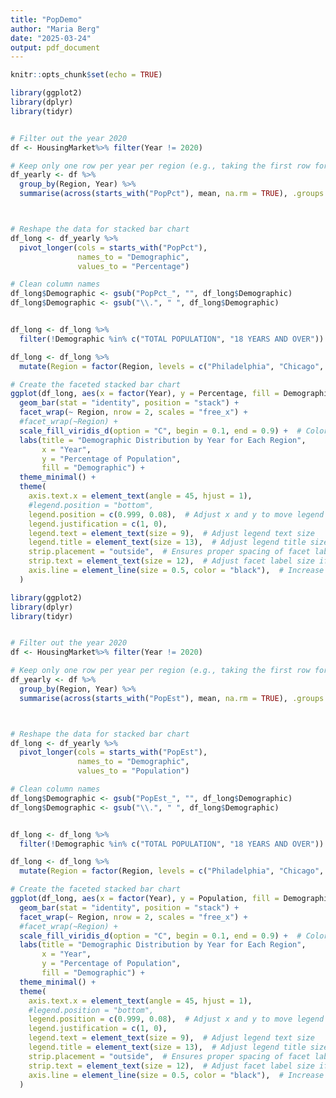 ---
title: "PopDemo"
author: "Maria Berg"
date: "2025-03-24"
output: pdf_document
---

```{r setup, include=FALSE}
knitr::opts_chunk$set(echo = TRUE)
```

```{r}
library(ggplot2)
library(dplyr)
library(tidyr)


# Filter out the year 2020
df <- HousingMarket%>% filter(Year != 2020) 

# Keep only one row per year per region (e.g., taking the first row for each year)
df_yearly <- df %>%
  group_by(Region, Year) %>%
  summarise(across(starts_with("PopPct"), mean, na.rm = TRUE), .groups = "drop")  # Use mean to aggregate



# Reshape the data for stacked bar chart
df_long <- df_yearly %>%
  pivot_longer(cols = starts_with("PopPct"), 
               names_to = "Demographic", 
               values_to = "Percentage") 

# Clean column names
df_long$Demographic <- gsub("PopPct_", "", df_long$Demographic) 
df_long$Demographic <- gsub("\\.", " ", df_long$Demographic) 


df_long <- df_long %>%
  filter(!Demographic %in% c("TOTAL POPULATION", "18 YEARS AND OVER"))  # Exclude these demographics

df_long <- df_long %>%
  mutate(Region = factor(Region, levels = c("Philadelphia", "Chicago", "Los Angeles", "Boston", "Seattle")))

# Create the faceted stacked bar chart
ggplot(df_long, aes(x = factor(Year), y = Percentage, fill = Demographic)) +
  geom_bar(stat = "identity", position = "stack") +
  facet_wrap(~ Region, nrow = 2, scales = "free_x") +
  #facet_wrap(~Region) +
  scale_fill_viridis_d(option = "C", begin = 0.1, end = 0.9) +  # Colorblind-friendly palette
  labs(title = "Demographic Distribution by Year for Each Region",
       x = "Year",
       y = "Percentage of Population",
       fill = "Demographic") +
  theme_minimal() +
  theme(
    axis.text.x = element_text(angle = 45, hjust = 1),
    #legend.position = "bottom",
    legend.position = c(0.999, 0.08),  # Adjust x and y to move legend into empty space
    legend.justification = c(1, 0),
    legend.text = element_text(size = 9),  # Adjust legend text size
    legend.title = element_text(size = 13),  # Adjust legend title size
    strip.placement = "outside",  # Ensures proper spacing of facet labels
    strip.text = element_text(size = 12),  # Adjust facet label size if needed
    axis.line = element_line(size = 0.5, color = "black"),  # Increase thickness of axis lines
  ) 


```
```{r}
library(ggplot2)
library(dplyr)
library(tidyr)


# Filter out the year 2020
df <- HousingMarket%>% filter(Year != 2020) 

# Keep only one row per year per region (e.g., taking the first row for each year)
df_yearly <- df %>%
  group_by(Region, Year) %>%
  summarise(across(starts_with("PopEst"), mean, na.rm = TRUE), .groups = "drop")  # Use mean to aggregate



# Reshape the data for stacked bar chart
df_long <- df_yearly %>%
  pivot_longer(cols = starts_with("PopEst"), 
               names_to = "Demographic", 
               values_to = "Population") 

# Clean column names
df_long$Demographic <- gsub("PopEst_", "", df_long$Demographic) 
df_long$Demographic <- gsub("\\.", " ", df_long$Demographic) 


df_long <- df_long %>%
  filter(!Demographic %in% c("TOTAL POPULATION", "18 YEARS AND OVER"))  # Exclude these demographics

df_long <- df_long %>%
  mutate(Region = factor(Region, levels = c("Philadelphia", "Chicago", "Los Angeles", "Boston", "Seattle")))

# Create the faceted stacked bar chart
ggplot(df_long, aes(x = factor(Year), y = Population, fill = Demographic)) +
  geom_bar(stat = "identity", position = "stack") +
  facet_wrap(~ Region, nrow = 2, scales = "free_x") +
  #facet_wrap(~Region) +
  scale_fill_viridis_d(option = "C", begin = 0.1, end = 0.9) +  # Colorblind-friendly palette
  labs(title = "Demographic Distribution by Year for Each Region",
       x = "Year",
       y = "Percentage of Population",
       fill = "Demographic") +
  theme_minimal() +
  theme(
    axis.text.x = element_text(angle = 45, hjust = 1),
    #legend.position = "bottom",
    legend.position = c(0.999, 0.08),  # Adjust x and y to move legend into empty space
    legend.justification = c(1, 0),
    legend.text = element_text(size = 9),  # Adjust legend text size
    legend.title = element_text(size = 13),  # Adjust legend title size
    strip.placement = "outside",  # Ensures proper spacing of facet labels
    strip.text = element_text(size = 12),  # Adjust facet label size if needed
    axis.line = element_line(size = 0.5, color = "black"),  # Increase thickness of axis lines
  ) 
```

